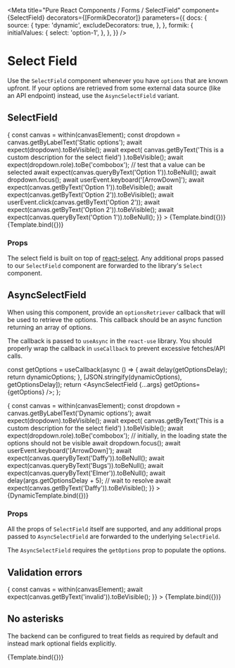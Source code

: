 



<Meta
  title="Pure React Components / Forms / SelectField"
  component={SelectField}
  decorators={[FormikDecorator]}
  parameters={{
    docs: {
      source: {
        type: 'dynamic',
        excludeDecorators: true,
      },
    },
    formik: {
      initialValues: {
        select: 'option-1',
      },
    },
  }}
/>

# Select Field

Use the `SelectField` component whenever you have `options` that are known upfront. If your options
are retrieved from some external data source (like an API endpoint) instead, use the
`AsyncSelectField` variant.

## SelectField


<Canvas>
  <Story
    name="Static"
    args={{
      name: 'select',
      id: 'select-static',
      label: 'Static options',
      description: 'This is a custom description for the select field',
      disabled: false,
      isRequired: true,
      options: [
        {value: 'option-1', label: 'Option 1'},
        {value: 'option-2', label: 'Option 2'},
      ],
    }}
    parameters={{
      formik: {
        initialValues: {
          select: '',
        },
      },
    }}
    play={async ({canvasElement}) => {
      const canvas = within(canvasElement);
      const dropdown = canvas.getByLabelText('Static options');
      await expect(dropdown).toBeVisible();
      await expect(
        canvas.getByText('This is a custom description for the select field')
      ).toBeVisible();
      await expect(dropdown.role).toBe('combobox');
      // test that a value can be selected
      await expect(canvas.queryByText('Option 1')).toBeNull();
      await dropdown.focus();
      await userEvent.keyboard('[ArrowDown]');
      await expect(canvas.getByText('Option 1')).toBeVisible();
      await expect(canvas.getByText('Option 2')).toBeVisible();
      await userEvent.click(canvas.getByText('Option 2'));
      await expect(canvas.getByText('Option 2')).toBeVisible();
      await expect(canvas.queryByText('Option 1')).toBeNull();
    }}
  >
    {Template.bind({})}
  </Story>
</Canvas>

<Canvas>
  <Story
    name="Force menu open"
    args={{
      name: 'select',
      id: 'select-static',
      label: 'Static options',
      description: 'This is a custom description for the select field',
      disabled: false,
      isRequired: true,
      options: [
        {value: 'option-1', label: 'Option 1'},
        {value: 'option-2', label: 'Option 2'},
      ],
      menuIsOpen: true,
    }}
    parameters={{
      formik: {
        initialValues: {
          select: '',
        },
      },
    }}
  >
    {Template.bind({})}
  </Story>
</Canvas>

### Props

The select field is built on top of [react-select](https://react-select.com/). Any additional props
passed to our `SelectField` component are forwarded to the library's `Select` component.

<ArgsTable of={SelectField} />

## AsyncSelectField

When using this component, provide an `optionsRetriever` callback that will be used to retrieve the
options. This callback should be an async function returning an array of options.

The callback is passed to `useAsync` in the `react-use` library. You should properly wrap the
callback in `useCallback` to prevent excessive fetches/API calls.

  const getOptions = useCallback(async () => {
    await delay(getOptionsDelay);
    return dynamicOptions;
  }, [JSON.stringify(dynamicOptions), getOptionsDelay]);
  return <AsyncSelectField {...args} getOptions={getOptions} />;
};

<Canvas>
  <Story
    name="Async"
    args={{
      name: 'select',
      id: 'select-dynamic',
      label: 'Dynamic options',
      description: 'This is a custom description for the select field',
      disabled: false,
      isRequired: true,
      getOptionsDelay: 1000,
      dynamicOptions: [
        {value: 'daffy', label: 'Daffy'},
        {value: 'bugs', label: 'Bugs'},
        {value: 'elmer', label: 'Elmer'},
      ],
    }}
    argTypes={{
      options: {table: {disable: true}},
    }}
    play={async ({canvasElement, args}) => {
      const canvas = within(canvasElement);
      const dropdown = canvas.getByLabelText('Dynamic options');
      await expect(dropdown).toBeVisible();
      await expect(
        canvas.getByText('This is a custom description for the select field')
      ).toBeVisible();
      await expect(dropdown.role).toBe('combobox');
      // initially, in the loading state the options should not be visible
      await dropdown.focus();
      await userEvent.keyboard('[ArrowDown]');
      await expect(canvas.queryByText('Daffy')).toBeNull();
      await expect(canvas.queryByText('Bugs')).toBeNull();
      await expect(canvas.queryByText('Elmer')).toBeNull();
      await delay(args.getOptionsDelay + 5); // wait to resolve
      await expect(canvas.getByText('Daffy')).toBeVisible();
    }}
  >
    {DynamicTemplate.bind({})}
  </Story>
</Canvas>

### Props

All the props of `SelectField` itself are supported, and any additional props passed to
`AsyncSelectField` are forwarded to the underlying `SelectField`.

The `AsyncSelectField` requires the `getOptions` prop to populate the options.

<ArgsTable of={AsyncSelectField} />

## Validation errors

<Canvas>
  <Story
    name="Validation error"
    parameters={{
      formik: {
        initialValues: {
          invalidSelect: '',
        },
        initialErrors: {
          invalidSelect: 'invalid',
        },
      },
    }}
    args={{
      name: 'invalidSelect',
      label: 'Invalid select',
      description: 'Description above the errors',
      disabled: false,
      isRequired: false,
      options: [
        {value: 'option-1', label: 'Option 1'},
        {value: 'option-2', label: 'Option 2'},
      ],
    }}
    play={async ({canvasElement}) => {
      const canvas = within(canvasElement);
      await expect(canvas.getByText('invalid')).toBeVisible();
    }}
  >
    {Template.bind({})}
  </Story>
</Canvas>

## No asterisks

The backend can be configured to treat fields as required by default and instead mark optional
fields explicitly.

<Canvas>
  <Story
    name="No asterisk for required"
    decorators={[ConfigDecorator]}
    parameters={{
      config: {
        requiredFieldsWithAsterisk: false,
      },
    }}
    args={{
      name: 'select',
      id: 'select',
      label: 'Default required',
      disabled: false,
      isRequired: true,
      options: [
        {value: 'option-1', label: 'Option 1'},
        {value: 'option-2', label: 'Option 2'},
      ],
    }}
  >
    {Template.bind({})}
  </Story>
</Canvas>
